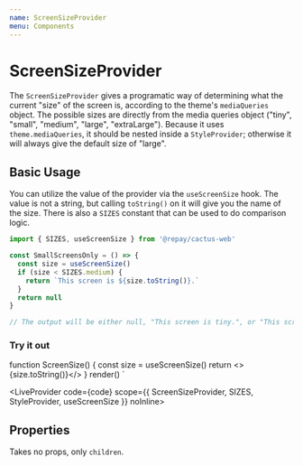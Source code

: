 ```yaml
---
name: ScreenSizeProvider
menu: Components
---
```




# ScreenSizeProvider

The `ScreenSizeProvider` gives a programatic way of determining what the current "size" of the screen is, according to the theme's `mediaQueries` object. The possible sizes are directly from the media queries object ("tiny", "small", "medium", "large", "extraLarge"). Because it uses `theme.mediaQueries`, it should be nested inside a `StyleProvider`; otherwise it will always give the default size of "large".

## Basic Usage

You can utilize the value of the provider via the `useScreenSize` hook. The value is not a string, but calling `toString()` on it will give you the name of the size. There is also a `SIZES` constant that can be used to do comparison logic.

```jsx
import { SIZES, useScreenSize } from '@repay/cactus-web'

const SmallScreensOnly = () => {
  const size = useScreenSize()
  if (size < SIZES.medium) {
    return `This screen is ${size.toString()}.`
  }
  return null
}

// The output will be either null, "This screen is tiny.", or "This screen is small."
```

### Try it out

function ScreenSize() {
  const size = useScreenSize()
  return <>{size.toString()}</>
}
render(<StyleProvider><ScreenSizeProvider><ScreenSize/></ScreenSizeProvider></StyleProvider>)
`

<LiveProvider code={code} scope={{ ScreenSizeProvider, SIZES, StyleProvider, useScreenSize }} noInline>
  <LiveEditor style={livePreviewStyle} />
  <LiveError />
  <LivePreview />
</LiveProvider>

## Properties

Takes no props, only `children`.
